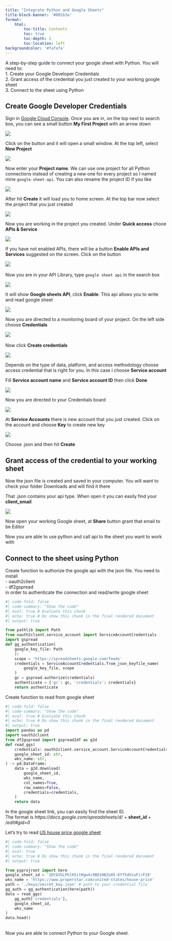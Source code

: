 ```yaml
---
title: "Integrate Python and Google Sheets"
title-block-banner: '#001b3a'
format: 
    html: 
        toc-title: Contents
        toc: true
        toc-depth: 2
        toc-location: left
backgroundcolor: '#fafafa'
---
```


A step-by-step guide to connect your google sheet with Python. You will need to:  
1. Create your Google Developer Credentials  
2. Grant access of the credential you just created to your working google sheet  
3. Connect to the sheet using Python


## Create Google Developer Credentials
  

Sign in [Google Cloud Console](https://console.cloud.google.com/). Once you are in, on the top next to search box, you can see a small button **My First Project** with an arrow down \
  
![](./pics/google-console.png) \
  
Click on the button and it will open a small window. At the top left, select **New Project** \
  
![](./pics/new-project.png) \
  
Now enter your **Project name**. We can use one project for all Python connections instead of creating a new one for every project so I named mine `google-sheet-api`. You can also rename the project ID if you like \ 
  
![](./pics/create-project.png) \
  
After hit **Create** it will load you to home screen. At the top bar now select the project that you just created \
  
![](./pics/select-new-project.png) \
  
Now you are working in the project you created. Under **Quick access** chooe **APIs & Service** \  
  
![](./pics/api.png) \
  
If you have not enabled APIs, there will be a button **Enable APIs and Services** suggested on the screen. Click on the button \
  
![](./pics/enable-api.png) \ 
  
Now you are in your API Library, type `google sheet api` in the search box \
  
![](./pics/ggs-api.png) \
  
It will show **Google sheets API**, click **Enable**. This api allows you to write and read google sheet \ 
  
![](./pics/hit-enable.png) \
  
Now you are directed to a monitoring board of your project. On the left side choose **Credentials** \ 
  
![](./pics/create-credentials.png) \ 
  
Now click **Create credentials** \
  
![](./pics/credentials.png) \
  
Depends on the type of data, platform, and access methodology choose access credential that is right for you. In this case i choose **Service account** \
  
Fill **Service account name** and **Service account ID** then click **Done** \  
  
![](./pics/fill-in.png) \
  
Now you are directed to your Credentials board \
  
![](./pics/credentialboard.png) \
  
At **Service Accounts** there is new account that you just created. Click on the account and choose **Key** to create new key \
  
![](./pics/create-key.png) \
  
Choose .json and then hit **Create** \
  
## Grant access of the credential to your working sheet
  
Now the json file is created and saved in your computer. You will want to check your folder Downloads and will find it there \  
  
That .json contains your api type. When open it you can easily find your **client_email** \ 
  
![](./pics/client_email.png) \
  
Now open your working Google sheet, at **Share** button grant that email to be Editor \
  
Now you are able to use python and call api to the sheet you want to work with \
  
## Connect to the sheet using Python 
  

Create function to authorize the google api with the json file. You need to install \
- oauth2client  
- df2gspread  
in order to authenticate the connection and read/write google sheet \
  
```python
#| code-fold: false
#| code-summary: "Show the code"
#| eval: true # Evaluate this chunk
#| echo: true # Do show this chunk in the final rendered document
#| output: true

from pathlib import Path
from oauth2client.service_account import ServiceAccountCredentials
import gspread
def gg_authentication(
    google_key_file: Path
    ):
    scope = 'https://spreadsheets.google.com/feeds'
    credentials = ServiceAccountCredentials.from_json_keyfile_name(
        google_key_file, scope
    )
    gc = gspread.authorize(credentials)
    authenticate = {'gc': gc, 'credentials': credentials}
    return authenticate
```  

Create function to read from google sheet \
  
```python
#| code-fold: false
#| code-summary: "Show the code"
#| eval: true # Evaluate this chunk
#| echo: true # Do show this chunk in the final rendered document
#| output: true
import pandas as pd
import oauth2client
from df2gspread import gspread2df as g2d
def read_ggs(
    credentials: oauth2client.service_account.ServiceAccountCredentials,
    google_sheet_id: str,
    wks_name: str,
) -> pd.DataFrame:
    data = g2d.download(
        google_sheet_id,
        wks_name,
        col_names=True,
        row_names=False,
        credentials=credentials,
    )
    return data
```

In the google sheet link, you can easily find the sheet ID. \
The format is *https://docs.google.com/spreadsheets/d/* + **sheet_id** + */edit#gid=0* \
  
Let's try to read [US house price google sheet](https://docs.google.com/spreadsheets/d/1DtbVGLPklK5itHgw4c9BD1HBZo05-bYf5dXzuFirF28/edit#gid=0) \
  

```python
#| code-fold: false
#| code-summary: "Show the code"
#| eval: true 
#| echo: true # Do show this chunk in the final rendered document
#| output: true

from pyprojroot import here
google_sheet_id = '1DtbVGLPklK5itHgw4c9BD1HBZo05-bYf5dXzuFirF28'
wks_name = 'https://www.properstar.com/united-states/house-price'
path = './keys/secret_key.json' # path to your credential file
gg_auth = gg_authentication(here(path))
data = read_ggs(
    gg_auth['credentials'],
    google_sheet_id,
    wks_name
)
data.head()
```

\   
Now you are able to connect Python to your Google sheet.